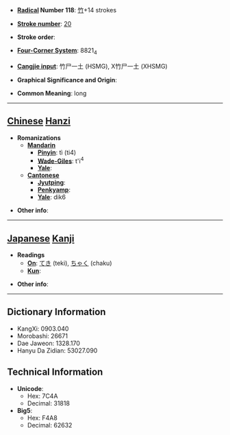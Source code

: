* '''[[Wiktionary:Chinese radical index| Radical]] Number 118''': [[Wiktionary:Chinese radical index 竹|竹]]+14 strokes

* '''[[Wiktionary:Chinese total strokes index|Stroke number]]''': [[Wiktionary:Chinese total strokes index 20|20]]

* '''Stroke order''': 

* '''[[Wiktionary:Chinese four corner index|Four-Corner System]]''': 8821<sub>4</sub>

* '''[[Wiktionary:Chinese Cangjie index|Cangjie input]]''': 竹尸一土 (HSMG), X竹尸一土 (XHSMG)

* '''Graphical Significance and Origin''': 

* '''Common Meaning''': long

----

== [[Chinese]] [[Hanzi]] ==

* '''Romanizations'''
** '''[[Mandarin]]'''
*** '''[[Pinyin]]''': tì (ti4)
*** '''[[Wade-Giles]]''': t'i<sup>4</sup>
*** '''[[Yale]]''': 
** '''[[Cantonese]]'''
*** '''[[Jyutping]]''':
*** '''[[Penkyamp]]''': 
*** '''[[Yale]]''': dik6

* '''Other info''': 

----

== [[Japanese]] [[Kanji]] ==

* '''Readings'''
** '''[[On]]''': [[てき]] (teki), [[ちゃく]] (chaku)
** '''[[Kun]]''': 

* '''Other info''':  

----

== Dictionary Information ==

* KangXi: 0903.040
* Morobashi: 26671
* Dae Jaweon: 1328.170
* Hanyu Da Zidian: 53027.090

== Technical Information ==

* '''Unicode''':
** Hex: 7C4A
** Decimal: 31818
* '''Big5''':
** Hex: F4A8
** Decimal: 62632